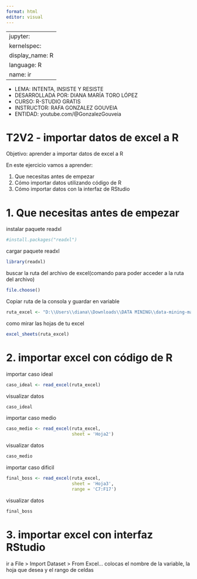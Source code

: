 ```yaml
---
format: html
editor: visual
---
```


---
jupyter:
  kernelspec:
    display_name: R
    language: R
    name: ir
---

-   LEMA: INTENTA, INSISTE Y RESISTE\
-   DESARROLLADA POR: DIANA MARÍA TORO LÓPEZ\
-   CURSO: R-STUDIO GRATIS\
-   INSTRUCTOR: RAFA GONZALEZ GOUVEIA\
-   ENTIDAD: youtube.com/@GonzalezGouveia

# T2V2 - importar datos de excel a R

Objetivo: aprender a importar datos de excel a R

En este ejercicio vamos a aprender:

1.  Que necesitas antes de empezar
2.  Cómo importar datos utilizando código de R
3.  Cómo importar datos con la interfaz de RStudio

# 1. Que necesitas antes de empezar

instalar paquete readxl

```r
#install.packages("readxl")
```

cargar paquete readxl

```r
library(readxl)
```

buscar la ruta del archivo de excel(comando para poder acceder a la ruta del archivo)

```r
file.choose()
```

Copiar ruta de la consola y guardar en variable

```r
ruta_excel <- "D:\\Users\\diana\\Downloads\\DATA MINING\\data-mining-main1\\R-STUDIO\\PRACTICA\\gapminder_importar_a_r.xlsx"
```

como mirar las hojas de tu excel

```r
excel_sheets(ruta_excel)
```

# 2. importar excel con código de R

importar caso ideal

```r
caso_ideal <- read_excel(ruta_excel)
```

visualizar datos

```r
caso_ideal
```

importar caso medio

```r
caso_medio <- read_excel(ruta_excel,
                         sheet = 'Hoja2')
```

visualizar datos

```r
caso_medio
```

importar caso dificil

```r
final_boss <- read_excel(ruta_excel,
                         sheet = 'Hoja3',
                         range = 'C7:F17')
```

visualizar datos

```r
final_boss
```

# 3. importar excel con interfaz RStudio

ir a File \> Import Dataset \> From Excel... colocas el nombre de la variable, la hoja que desea y el rango de celdas
